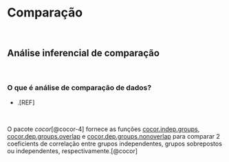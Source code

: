 # **Comparação** {#analise-comparacao}

<br>

## Análise inferencial de comparação {#analise-inferencial-comparacao}

<br>

### O que é análise de comparação de dados?

-   .[REF]

<br>

::: {.infobox .Rlogo data-latex="{images/Rlogo}"}
O pacote *cocor*[@cocor-4] fornece as funções [cocor.indep.groups](https://www.rdocumentation.org/packages/stats/versions/3.6.2/topics/cor.test), [cocor.dep.groups.overlap](https://www.rdocumentation.org/packages/stats/versions/3.6.2/topics/cor.test) e [cocor.dep.groups.nonoverlap](https://www.rdocumentation.org/packages/stats/versions/3.6.2/topics/cor.test) para comparar 2 coeficients de correlação entre grupos independentes, grupos sobrepostos ou independentes, respectivamente.[@cocor]
:::

<br>
